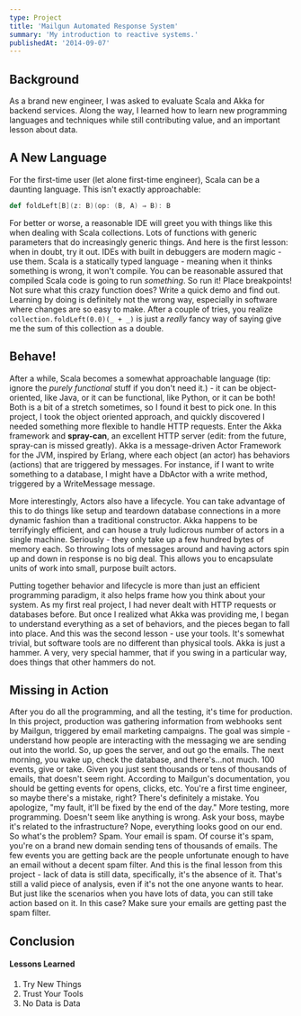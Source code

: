 ```yaml
---
type: Project
title: 'Mailgun Automated Response System'
summary: 'My introduction to reactive systems.'
publishedAt: '2014-09-07'
---
```

## Background
As a brand new engineer, I was asked to evaluate Scala and Akka for backend services. Along the way, I learned how to
learn new programming languages and techniques while still contributing value, and an important lesson about data.

## A New Language
For the first-time user (let alone first-time engineer), Scala can be a daunting language. This isn't exactly approachable:
```scala
def foldLeft[B](z: B)(op: (B, A) ⇒ B): B
```
For better or worse, a reasonable IDE will greet you with things like this when dealing with Scala collections. Lots of functions
with generic parameters that do increasingly generic things. And here is the first lesson: when in doubt, try it out. IDEs
with built in debuggers are modern magic - use them. Scala is a statically typed language - meaning when it thinks something
is wrong, it won't compile. You can be reasonable assured that compiled Scala code is going to run *something*. So run it!
Place breakpoints! Not sure what this crazy function does? Write a quick demo and find out. Learning by doing is definitely
not the wrong way, especially in software where changes are so easy to make. After a couple of tries, you realize
`collection.foldLeft(0.0)(_ + _)` is just a *really* fancy way of saying give me the sum of this collection as a double.

## Behave!
After a while, Scala becomes a somewhat approachable language (tip: ignore the *purely functional* stuff if you don't need it.) -
it can be object-oriented, like Java, or it can be functional, like Python, or it can be both! Both is a bit of a stretch
sometimes, so I found it best to pick one. In this project, I took the object oriented approach, and quickly discovered I needed
something more flexible to handle HTTP requests. Enter the Akka framework and **spray-can**, an excellent HTTP server (edit:
from the future, spray-can is missed greatly). Akka is a message-driven Actor Framework for the JVM, inspired by Erlang, where
each object (an actor) has behaviors (actions) that are triggered by messages. For instance, if I want to write something to a database,
I might have a DbActor with a write method, triggered by a WriteMessage message.

More interestingly, Actors also have a lifecycle. You can take advantage of this to do things like setup and teardown database connections
in a more dynamic fashion than a traditional constructor. Akka happens to be terrifyingly efficient, and can house a truly ludicrous
number of actors in a single machine. Seriously - they only take up a few hundred bytes of memory each. So throwing lots of messages around
and having actors spin up and down in response is no big deal. This allows you to encapsulate units of work into small, purpose built actors.

Putting together behavior and lifecycle is more than just an efficient programming paradigm, it also helps frame how you think about your
system. As my first real project, I had never dealt with HTTP requests or databases before. But once I realized what Akka was providing me,
I began to understand everything as a set of behaviors, and the pieces began to fall into place. And this was the second lesson - use your tools.
It's somewhat trivial, but software tools are no different than physical tools. Akka is just a hammer. A very, very special hammer, that
if you swing in a particular way, does things that other hammers do not.

## Missing in Action
After you do all the programming, and all the testing, it's time for production. In this project, production was gathering
information from webhooks sent by Mailgun, triggered by email marketing campaigns. The goal was simple - understand how
people are interacting with the messaging we are sending out into the world. So, up goes the server, and out go the emails.
The next morning, you wake up, check the database, and there's...not much. 100 events, give or take. Given you just sent
thousands or tens of thousands of emails, that doesn't seem right. According to Mailgun's documentation, you should be getting events
for opens, clicks, etc. You're a first time engineer, so maybe there's a mistake, right? There's definitely a mistake. You apologize,
"my fault, it'll be fixed by the end of the day." More testing, more programming. Doesn't seem like anything is wrong. Ask your boss, maybe
it's related to the infrastructure? Nope, everything looks good on our end. So what's the problem? Spam. Your email is spam.
Of course it's spam, you're on a brand new domain sending tens of thousands of emails. The few events you are getting back are the people
unfortunate enough to have an email without a decent spam filter. And this is the final lesson from this project - lack of data is still data,
specifically, it's the absence of it. That's still a valid piece of analysis, even if it's not the one anyone wants to hear. But just
like the scenarios when you have lots of data, you can still take action based on it. In this case? Make sure your emails are getting past
the spam filter.

## Conclusion
#### Lessons Learned
1) Try New Things
2) Trust Your Tools
3) No Data is Data